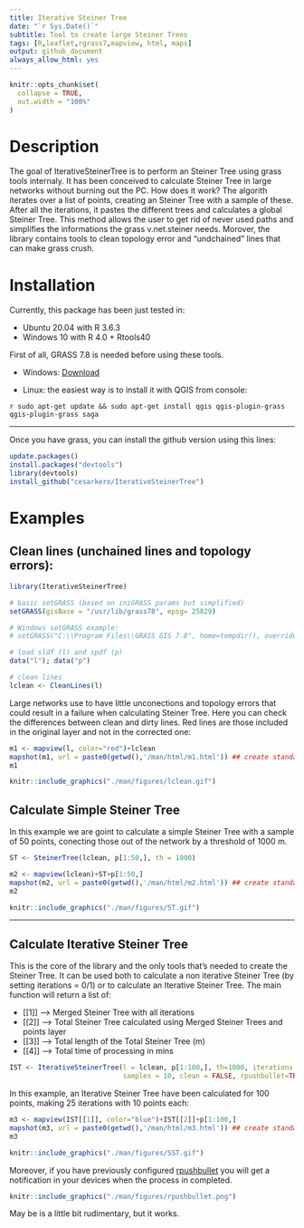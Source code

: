 ```yaml
---
title: Iterative Steiner Tree
date: "`r Sys.Date()`"
subtitle: Tool to create large Steiner Trees
tags: [R,leaflet,rgrass7,mapview, html, maps]
output: github_document
always_allow_html: yes
---
```


```r
knitr::opts_chunk$set(
  collapse = TRUE,
  out.width = "100%"
)
```

# Description

The goal of IterativeSteinerTree is to perform an Steiner Tree using grass tools internaly. It has been conceived to calculate Steiner Tree in large networks without burning out the PC. How does it work? The algorith iterates over a list of points, creating an Steiner Tree with a sample of these. After all the iterations, it pastes the different trees and calculates a global Steiner Tree. This method allows the  user to get rid of never used paths and simplifies the informations the grass v.net.steiner needs. Morover, the library contains tools to clean topology error and "undchained" lines that can make grass crush.

# Installation
Currently, this package has been just tested in:

- Ubuntu 20.04 with R 3.6.3
- Windows 10 with R 4.0 + Rtools40

First of all, GRASS 7.8 is needed before using these tools.

- Windows: [Download](https://grass.osgeo.org/grass78/binary/mswindows/native/x86_64/WinGRASS-7.8.2-1-Setup-x86_64.exe)

- Linux: the easiest way is to install it with QGIS from console:

```r sudo apt-get update && sudo apt-get install qgis qgis-plugin-grass qgis-plugin-grass saga ```

---

Once you have grass, you can install the github version using this lines:

``` r
update.packages()
install.packages("devtools")
library(devtools)
install_github("cesarkero/IterativeSteinerTree")
```

# Examples

## Clean lines (unchained lines and topology errors):

```r
library(IterativeSteinerTree)

# basic setGRASS (based on iniGRASS params but simplified)
setGRASS(gisBase = "/usr/lib/grass78", epsg= 25829)

# Windows setGRASS example: 
# setGRASS("C:\\Program Files\\GRASS GIS 7.8", home=tempdir(), override = TRUE)

# load sldf (l) and spdf (p)
data("l"); data("p")

# clean lines
lclean <- CleanLines(l)
```

Large networks use to have little unconections and topology errors that could result in a failure when calculating Steiner Tree. Here you can check the differences between clean and dirty lines. Red lines are those included in the original layer and not in the corrected one:

```r
m1 <- mapview(l, color="red")+lclean
mapshot(m1, url = paste0(getwd(),'/man/html/m1.html')) ## create standalone .html
m1
```

```r
knitr::include_graphics("./man/figures/lclean.gif")
```

## Calculate Simple Steiner Tree
In this example we are goint to calculate a simple Steiner Tree with a sample of 50 points, conecting those out of the network by a threshold of 1000 m.

```r
ST <- SteinerTree(lclean, p[1:50,], th = 1000)
```

```r
m2 <- mapview(lclean)+ST+p[1:50,]
mapshot(m2, url = paste0(getwd(),'/man/html/m2.html')) ## create standalone .html
m2
```

```r
knitr::include_graphics("./man/figures/ST.gif")
```

---
## Calculate Iterative Steiner Tree
This is the core of the library and the only tools that's needed to create the Steiner Tree. It can be used both to calculate a non iterative Steiner Tree (by setting iterations = 0/1) or to calculate an Iterative Steiner Tree. The main function will return a list of: 

* [[1]] --> Merged Steiner Tree with all iterations
* [[2]] --> Total Steiner Tree calculated using Merged Steiner Trees and points layer
* [[3]] --> Total length of the Total Steiner Tree (m)
* [[4]] --> Total time of processing in mins

```r
IST <- IterativeSteinerTree(l = lclean, p[1:100,], th=1000, iterations = 25,
                            samples = 10, clean = FALSE, rpushbullet=TRUE)
```

In this example, an Iterative Steiner Tree have been calculated for 100 points, making 25 iterations with 10 points each:
```r
m3 <- mapview(IST[[1]], color="blue")+IST[[2]]+p[1:100,]
mapshot(m3, url = paste0(getwd(),'/man/html/m3.html')) ## create standalone .html
m3
```

```r
knitr::include_graphics("./man/figures/SST.gif")
```

Moreover, if you have previously configured [rpushbullet](https://github.com/eddelbuettel/rpushbullet)
you will get a notification in your devices when the process in completed.

```r
knitr::include_graphics("./man/figures/rpushbullet.png")
```

May be is a little bit rudimentary, but it works.
